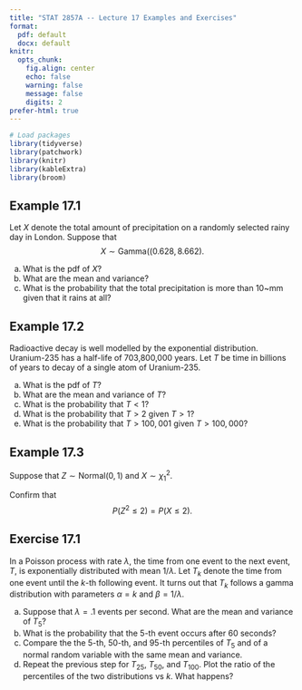 ```yaml
---
title: "STAT 2857A -- Lecture 17 Examples and Exercises"
format: 
  pdf: default
  docx: default
knitr: 
  opts_chunk:
    fig.align: center
    echo: false
    warning: false
    message: false
    digits: 2
prefer-html: true
---
```


```r
# Load packages
library(tidyverse)
library(patchwork)
library(knitr)
library(kableExtra)
library(broom)
```

## Example 17.1

 Let $X$ denote the total amount of precipitation on a randomly selected rainy day in London. Suppose that
$$
      X \sim \mbox{Gamma}((0.628,8.662).
$$

a) What is the pdf of $X$?
b) What are the mean and variance?
c) What is the probability that the total precipitation is more than 10~mm given that it rains at all?
    
## Example 17.2

Radioactive decay is well modelled by the exponential distribution. Uranium-235 has a half-life of 703,800,000 years. Let $T$ be time in billions of years to decay of a single atom of Uranium-235.

    
a) What is the pdf of $T$?
b) What are the mean and variance of $T$?
c) What is the probability that $T<1$?
d) What is the probability that $T>2$ given $T>1$?
e) What is the probability that $T>100,001$ given $T>100,000$?

## Example 17.3

Suppose that $Z \sim \mbox{Normal}(0,1)$ and $X \sim \chi^2_1$.

Confirm that
$$
P(Z^2 \leq 2) = P(X \leq 2).
$$

## Exercise 17.1

In a Poisson process with rate $\lambda$, the time from one event to the next event, $T$, is exponentially distributed with mean $1/\lambda$. Let $T_k$ denote the time from one event until the $k$-th following event. It turns out that $T_k$ follows a gamma distribution with parameters $\alpha = k$ and $\beta=1/\lambda$. 

a) Suppose that $\lambda=.1$ events per second. What are the mean and variance of $T_5$?
b) What is the probability that the $5$-th event occurs after 60 seconds?
c) Compare the the 5-th, 50-th, and 95-th percentiles of $T_5$ and of a normal random variable with the same mean and variance.
d) Repeat the previous step for $T_25$, $T_50$, and $T_100$. Plot the ratio of the percentiles of the two distributions vs $k$. What happens?